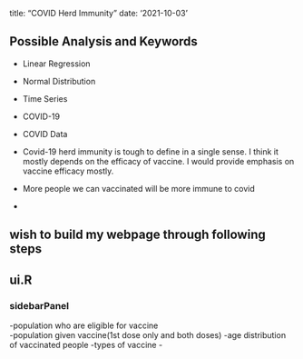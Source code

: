 title: "COVID Herd Immunity"
date: '2021-10-03'

## Possible Analysis and Keywords
- Linear Regression
- Normal Distribution
- Time Series
- COVID-19
- COVID Data

* Covid-19 herd immunity is tough to define in a single sense. I think it mostly depends on the efficacy of vaccine. I would provide emphasis on vaccine efficacy mostly. 
* More people we can vaccinated will be more immune to covid
*   
                 
## wish to build my webpage through following steps
## ui.R
### sidebarPanel
-population who are eligible for vaccine  
-population given vaccine(1st dose only and both doses)
-age distribution of vaccinated people
-types of vaccine
-

